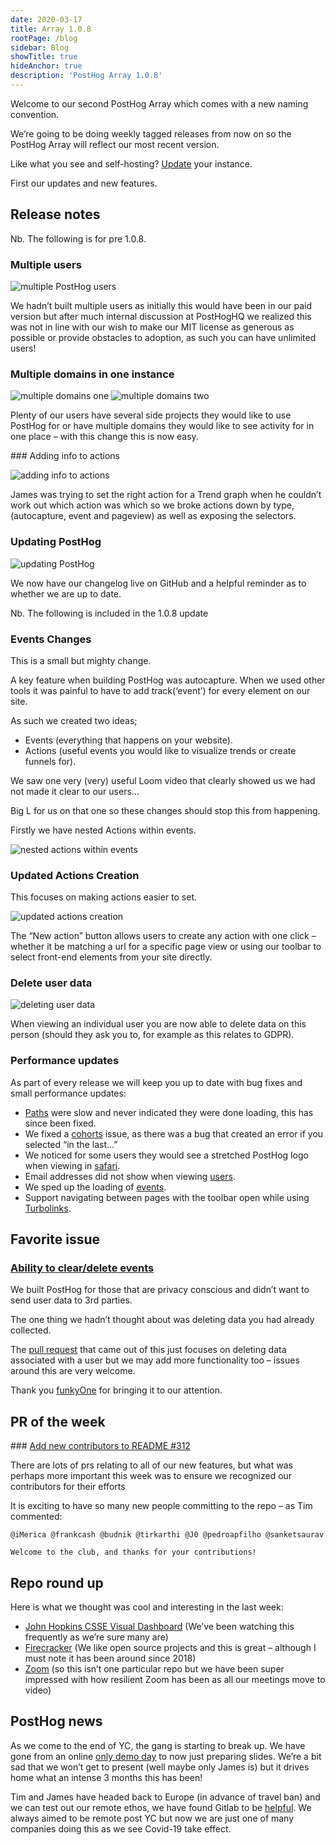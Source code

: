 ```yaml
---
date: 2020-03-17
title: Array 1.0.8
rootPage: /blog
sidebar: Blog
showTitle: true
hideAnchor: true
description: 'PostHog Array 1.0.8'
---
```


Welcome to our second PostHog Array which comes with a new naming convention. 

We’re going to be doing weekly tagged releases from now on so the PostHog Array will reflect our most recent version.

Like what you see and self-hosting? [Update](/docs/configuring-posthog/upgrading-posthog) your instance.

First our updates and new features.

## Release notes

Nb. The following is for pre 1.0.8.

### Multiple users 

![multiple PostHog users](../images/03/inviteteamgif.gif)

We hadn’t built multiple users as initially this would have been in our paid version but after much internal discussion at PostHogHQ we realized this was not in line with our wish to make our MIT license as generous as possible or provide obstacles to adoption, as such you can have unlimited users!

### Multiple domains in one instance

![multiple domains one](https://user-images.githubusercontent.com/53387/75904121-eae5c280-5e42-11ea-9ee6-5755c81d7610.gif)
![multiple domains two](https://user-images.githubusercontent.com/53387/75904124-ed481c80-5e42-11ea-84b3-3e5ddc301d38.gif)

Plenty of our users have several side projects they would like to use PostHog for or have multiple domains they would like to see activity for in one place – with this change this is now easy.

### Adding info to actions

![adding info to actions](../images/03/actiontrendscss.gif)

James was trying to set the right action for a Trend graph when he couldn’t work out which action was which so we broke actions down by type, (autocapture, event and pageview) as well as exposing the selectors.

### Updating PostHog

![updating PostHog](../images/03/changelogtoolbar.gif)

We now have our changelog live on GitHub and a helpful reminder as to whether we are up to date. 

Nb. The following is included in the 1.0.8 update

### Events Changes

This is a small but mighty change.

A key feature when building PostHog was autocapture. When we used other tools it was painful to have to add track(‘event’) for every element on our site. 

As such we created two ideas; 

* Events (everything that happens on your website).
* Actions (useful events you would like to visualize trends or create funnels for).

We saw one very (very) useful Loom video that clearly showed us we had not made it clear to our users… 

Big L for us on that one so these changes should stop this from happening. 

Firstly we have nested Actions within events.

![nested actions within events](../images/03/Posthog-3.png)

### Updated Actions Creation

This focuses on making actions easier to set. 

![updated actions creation](../images/03/newtoolbar.gif)

The “New action” button allows users to create any action with one click – whether it be matching a url for a specific page view or using our toolbar to select front-end elements from your site directly.

### Delete user data

![deleting user data](../images/03/Posthog-4.png)

When viewing an individual user you are now able to delete data on this person (should they ask you to, for example as this relates to GDPR).

### Performance updates

As part of every release we will keep you up to date with bug fixes and small performance updates:

* [Paths](https://github.com/PostHog/posthog/pull/345) were slow and never indicated they were done loading, this has since been fixed.
* We fixed a [cohorts](https://github.com/PostHog/posthog/issues/333) issue, as there was a bug that created an error if you selected “in the last…”
* We noticed for some users they would see a stretched PostHog logo when viewing in [safari](https://github.com/PostHog/posthog/pull/340).
* Email addresses did not show when viewing [users](https://github.com/PostHog/posthog/pull/326). 
* We sped up the loading of [events](https://github.com/PostHog/posthog/pull/321).
* Support navigating between pages with the toolbar open while using [Turbolinks](https://github.com/PostHog/posthog/pull/369).

 
## Favorite issue

### [Ability to clear/delete events](https://github.com/PostHog/posthog/issues/307)

We built PostHog for those that are privacy conscious and didn’t want to send user data to 3rd parties.

The one thing we hadn’t thought about was deleting data you had already collected.

The [pull request](https://github.com/PostHog/posthog/pull/317) that came out of this just focuses on deleting data associated with a user but we may add more functionality too – issues around this are very welcome.

Thank you [funkyOne](https://github.com/funkyOne) for bringing it to our attention.

## PR of the week

### [Add new contributors to README #312](https://github.com/PostHog/posthog/pull/312)

There are lots of prs relating to all of our new features, but what was perhaps more important this week was to ensure we recognized our contributors for their efforts

It is exciting to have so many new people committing to the repo – as Tim commented:

```
@iMerica @frankcash @budnik @tirkarthi @J0 @pedroapfilho @sanketsaurav 

Welcome to the club, and thanks for your contributions!
```

## Repo round up

Here is what we thought was cool and interesting in the last week:

* [John Hopkins CSSE Visual Dashboard](https://github.com/CSSEGISandData/COVID-19) (We’ve been watching this frequently as we’re sure many are)
* [Firecracker](https://github.com/firecracker-microvm/firecracker) (We like open source projects and this is great – although I must note it has been around since 2018)
* [Zoom](https://github.com/zoom) (so this isn’t one particular repo but we have been super impressed with how resilient Zoom has been as all our meetings move to video)

## PostHog news

As we come to the end of YC, the gang is starting to break up. We have gone from an online [only demo day](https://news.ycombinator.com/item?id=22506013) to now just preparing slides. We’re a bit sad that we won’t get to present (well maybe only James is) but it drives home what an intense 3 months this has been! 

Tim and James have headed back to Europe (in advance of travel ban) and we can test out our remote ethos, we have found Gitlab to be [helpful](https://about.gitlab.com/company/culture/all-remote/guide/). We always aimed to be remote post YC but now we are just one of many companies doing this as we see Covid-19 take effect.